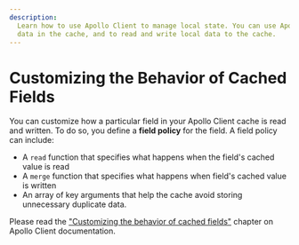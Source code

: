 ```yaml
---
description:
  Learn how to use Apollo Client to manage local state. You can use Apollo Client to store local
  data in the cache, and to read and write local data to the cache.
---
```


# Customizing the Behavior of Cached Fields

You can customize how a particular field in your Apollo Client cache is read and written. To do so,
you define a **field policy** for the field. A field policy can include:

- A `read` function that specifies what happens when the field's cached value is read
- A `merge` function that specifies what happens when field's cached value is written
- An array of key arguments that help the cache avoid storing unnecessary duplicate data.

Please read the
["Customizing the behavior of cached fields"](https://www.apollographql.com/docs/react/caching/cache-field-behavior/)
chapter on Apollo Client documentation.
